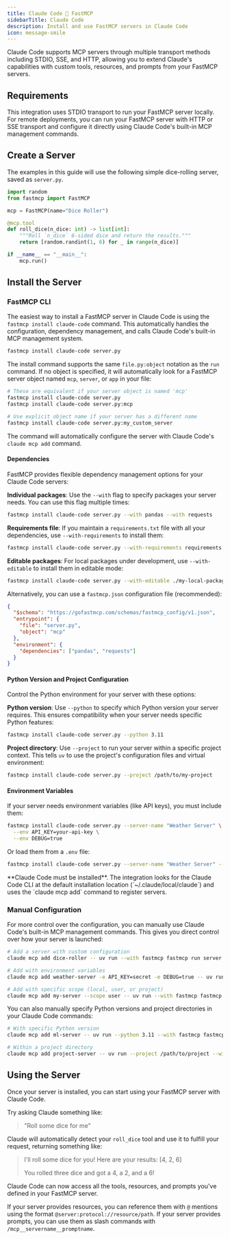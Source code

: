 ```yaml
---
title: Claude Code 🤝 FastMCP
sidebarTitle: Claude Code
description: Install and use FastMCP servers in Claude Code
icon: message-smile
---
```



<LocalFocusTip />

Claude Code supports MCP servers through multiple transport methods including STDIO, SSE, and HTTP, allowing you to extend Claude's capabilities with custom tools, resources, and prompts from your FastMCP servers.

## Requirements

This integration uses STDIO transport to run your FastMCP server locally. For remote deployments, you can run your FastMCP server with HTTP or SSE transport and configure it directly using Claude Code's built-in MCP management commands.

## Create a Server

The examples in this guide will use the following simple dice-rolling server, saved as `server.py`.

```python server.py
import random
from fastmcp import FastMCP

mcp = FastMCP(name="Dice Roller")

@mcp.tool
def roll_dice(n_dice: int) -> list[int]:
    """Roll `n_dice` 6-sided dice and return the results."""
    return [random.randint(1, 6) for _ in range(n_dice)]

if __name__ == "__main__":
    mcp.run()
```

## Install the Server

### FastMCP CLI
<VersionBadge version="2.10.3" />

The easiest way to install a FastMCP server in Claude Code is using the `fastmcp install claude-code` command. This automatically handles the configuration, dependency management, and calls Claude Code's built-in MCP management system.

```bash
fastmcp install claude-code server.py
```

The install command supports the same `file.py:object` notation as the `run` command. If no object is specified, it will automatically look for a FastMCP server object named `mcp`, `server`, or `app` in your file:

```bash
# These are equivalent if your server object is named 'mcp'
fastmcp install claude-code server.py
fastmcp install claude-code server.py:mcp

# Use explicit object name if your server has a different name
fastmcp install claude-code server.py:my_custom_server
```

The command will automatically configure the server with Claude Code's `claude mcp add` command.

#### Dependencies

FastMCP provides flexible dependency management options for your Claude Code servers:

**Individual packages**: Use the `--with` flag to specify packages your server needs. You can use this flag multiple times:

```bash
fastmcp install claude-code server.py --with pandas --with requests
```

**Requirements file**: If you maintain a `requirements.txt` file with all your dependencies, use `--with-requirements` to install them:

```bash
fastmcp install claude-code server.py --with-requirements requirements.txt
```

**Editable packages**: For local packages under development, use `--with-editable` to install them in editable mode:

```bash
fastmcp install claude-code server.py --with-editable ./my-local-package
```

Alternatively, you can use a `fastmcp.json` configuration file (recommended):

```json fastmcp.json
{
  "$schema": "https://gofastmcp.com/schemas/fastmcp_config/v1.json",
  "entrypoint": {
    "file": "server.py",
    "object": "mcp"
  },
  "environment": {
    "dependencies": ["pandas", "requests"]
  }
}
```


#### Python Version and Project Configuration

Control the Python environment for your server with these options:

**Python version**: Use `--python` to specify which Python version your server requires. This ensures compatibility when your server needs specific Python features:

```bash
fastmcp install claude-code server.py --python 3.11
```

**Project directory**: Use `--project` to run your server within a specific project context. This tells `uv` to use the project's configuration files and virtual environment:

```bash
fastmcp install claude-code server.py --project /path/to/my-project
```

#### Environment Variables

If your server needs environment variables (like API keys), you must include them:

```bash
fastmcp install claude-code server.py --server-name "Weather Server" \
  --env API_KEY=your-api-key \
  --env DEBUG=true
```

Or load them from a `.env` file:

```bash
fastmcp install claude-code server.py --server-name "Weather Server" --env-file .env
```

<Warning>
**Claude Code must be installed**. The integration looks for the Claude Code CLI at the default installation location (`~/.claude/local/claude`) and uses the `claude mcp add` command to register servers.
</Warning>

### Manual Configuration

For more control over the configuration, you can manually use Claude Code's built-in MCP management commands. This gives you direct control over how your server is launched:

```bash
# Add a server with custom configuration
claude mcp add dice-roller -- uv run --with fastmcp fastmcp run server.py

# Add with environment variables
claude mcp add weather-server -e API_KEY=secret -e DEBUG=true -- uv run --with fastmcp fastmcp run server.py

# Add with specific scope (local, user, or project)
claude mcp add my-server --scope user -- uv run --with fastmcp fastmcp run server.py
```

You can also manually specify Python versions and project directories in your Claude Code commands:

```bash
# With specific Python version
claude mcp add ml-server -- uv run --python 3.11 --with fastmcp fastmcp run server.py

# Within a project directory
claude mcp add project-server -- uv run --project /path/to/project --with fastmcp fastmcp run server.py
```

## Using the Server

Once your server is installed, you can start using your FastMCP server with Claude Code.

Try asking Claude something like:

> "Roll some dice for me"

Claude will automatically detect your `roll_dice` tool and use it to fulfill your request, returning something like:

> I'll roll some dice for you! Here are your results: [4, 2, 6]
> 
> You rolled three dice and got a 4, a 2, and a 6!

Claude Code can now access all the tools, resources, and prompts you've defined in your FastMCP server. 

If your server provides resources, you can reference them with `@` mentions using the format `@server:protocol://resource/path`. If your server provides prompts, you can use them as slash commands with `/mcp__servername__promptname`.